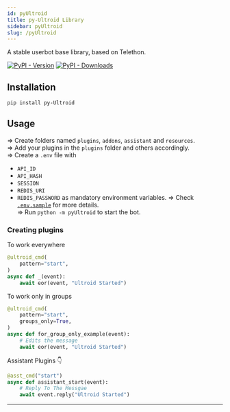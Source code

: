 ```yaml
---
id: pyUltroid
title: py-Ultroid Library
sidebar: pyUltroid
slug: /pyUltroid
---
```


A stable userbot base library, based on Telethon.

[![PyPI - Version](https://img.shields.io/pypi/v/py-Ultroid?style=for-the-badge)](https://pypi.org/project/py-Ultroid)
[![PyPI - Downloads](https://img.shields.io/pypi/dm/py-Ultroid?label=DOWNLOADS&style=for-the-badge)](https://pypi.org/project/py-Ultroid)

## Installation
`pip install py-Ultroid`

## Usage
=> Create folders named `plugins`, `addons`, `assistant` and `resources`.<br/>
=> Add your plugins in the `plugins` folder and others accordingly.<br/>
=> Create a `.env` file with
- `API_ID`
- `API_HASH`
- `SESSION`
- `REDIS_URI`
- `REDIS_PASSWORD` as mandatory environment variables.
=> Check [`.env.sample`](https://github.com/TeamUltroid/Ultroid/blob/main/.env.sample) for more details.<br/>
=> Run `python -m pyUltroid` to start the bot.<br/>

### Creating plugins
To work everywhere

```python
@ultroid_cmd(
    pattern="start",
)   
async def _(event):   
    await eor(event, "Ultroid Started")   
```

To work only in groups

```python
@ultroid_cmd(
    pattern="start",
    groups_only=True,
)   
async def for_group_only_example(event):
    # Edits the message
    await eor(event, "Ultroid Started")   
```

Assistant Plugins 👇

```python
@asst_cmd("start")   
async def assistant_start(event):
    # Reply To The Messgae
    await event.reply("Ultroid Started")   
```

---
